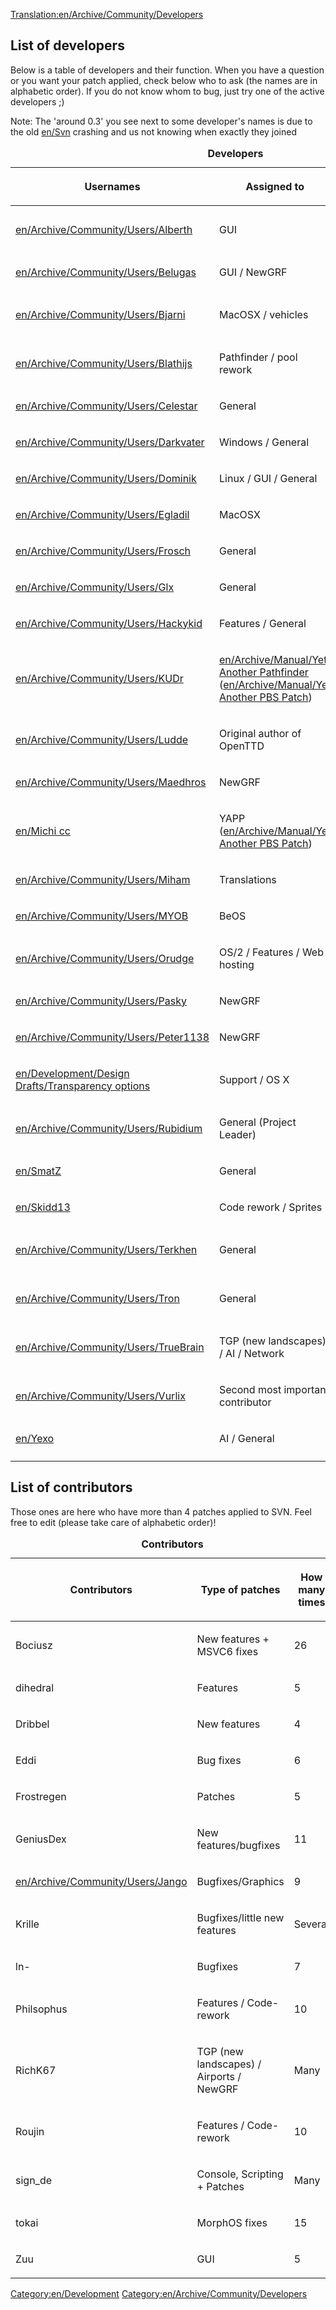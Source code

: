 [[Translation:en/Archive/Community/Developers]]


==List of developers==
Below is a table of developers and their function. When you have a question or you want your patch applied, check below who to ask (the names are in alphabetic order). If you do not know whom to bug, just try one of the active developers ;)

Note: The 'around 0.3' you see next to some developer's names is due to the old [[en/Svn]] crashing and us not knowing when exactly they joined

{| {{en/Wikitable}}
|+ '''Developers'''
|- style="background:#efefef"
! Usernames !! Assigned to !! Status !! Joined !! Left
|-
|[[en/Archive/Community/Users/Alberth]] || GUI || active || pre 0.7 || -
|-
|[[en/Archive/Community/Users/Belugas]] || GUI / NewGRF || active || 0.4.6 || -
|-
|[[en/Archive/Community/Users/Bjarni]] || MacOSX / vehicles || inactive || pre 0.3 || -
|-
|[[en/Archive/Community/Users/Blathijs]] ||Pathfinder / pool rework  || inactive || 0.3.0 || -
|-
|[[en/Archive/Community/Users/Celestar]] || General || inactive || 0.3.5 || -
|-
|[[en/Archive/Community/Users/Darkvater]] || Windows / General || inactive || 0.3 || -
|-
|[[en/Archive/Community/Users/Dominik]] || Linux / GUI / General || retired || 0.3.0 || 0.3.6
|-
|[[en/Archive/Community/Users/Egladil]] || MacOSX || inactive || 0.4.6 || -
|-
|[[en/Archive/Community/Users/Frosch]] || General || active || 0.6 || -
|-
|[[en/Archive/Community/Users/Glx]] || General || active || 0.4.8 || -
|-
|[[en/Archive/Community/Users/Hackykid]] || Features / General || retired || 0.4 || 0.4
|-
|[[en/Archive/Community/Users/KUDr]] || [[en/Archive/Manual/Yet Another Pathfinder]] ([[en/Archive/Manual/Yet Another PBS Patch]]) || inactive || 0.4.8 || -
|-
|[[en/Archive/Community/Users/Ludde]] || Original author of OpenTTD || retired || pre 0.1 || 0.3.3 
|-
|[[en/Archive/Community/Users/Maedhros]] || NewGRF || inactive || 0.5.0 || -
|-
|[[en/Michi cc]] || YAPP ([[en/Archive/Manual/Yet Another PBS Patch]]) || active || 0.6.3 || - 
|-
|[[en/Archive/Community/Users/Miham]] || Translations || inactive || 0.3 || - 
|-
|[[en/Archive/Community/Users/MYOB]] || BeOS || retired || 0.1 || 0.3.3
|-
|[[en/Archive/Community/Users/Orudge]] || OS/2 / Features / Web hosting || active || pre 0.1 || -
|-
|[[en/Archive/Community/Users/Pasky]] || NewGRF || retired || 0.3.0 || 0.3.6
|-
|[[en/Archive/Community/Users/Peter1138]] || NewGRF || active || 0.4.5 || -
|-
|[[en/Development/Design Drafts/Transparency options]] || Support / OS X || active || pre 1.1 || -
|-
|[[en/Archive/Community/Users/Rubidium]] || General (Project Leader) || active || 0.4.8 || -
|-
|[[en/SmatZ]] || General || active || 0.6 || -
|-
|[[en/Skidd13]] || Code rework / Sprites || retired || 0.6 || 0.7
|-
|[[en/Archive/Community/Users/Terkhen]] || General || active || pre 1.0 || -
|-
|[[en/Archive/Community/Users/Tron]] || General || inactive || around 0.3 || ?
|-
|[[en/Archive/Community/Users/TrueBrain]] || TGP (new landscapes) / AI / Network || retired || 0.3.0 || pre 0.7
|-
|[[en/Archive/Community/Users/Vurlix]] || Second most important contributor || retired || 0.1 || 0.3.2
|-
|[[en/Yexo]] || AI / General || active || 0.6.3 || -
|-
|}

==List of contributors==

Those ones are here who have more than 4 patches applied to SVN. Feel free to edit (please take care of alphabetic order)!

{| {{en/Wikitable}}
|+ '''Contributors'''
|- style="background:#efefef"
! Contributors !! Type of patches !! How many times
|-
|Bociusz || New features + MSVC6 fixes || 26
|-
|dihedral || Features || 5
|-
|Dribbel || New features || 4
|-
|Eddi || Bug fixes || 6
|-
|Frostregen || Patches || 5
|-
|GeniusDex || New features/bugfixes || 11
|-
|[[en/Archive/Community/Users/Jango]] || Bugfixes/Graphics || 9
|-
|Krille || Bugfixes/little new features || Several
|-
|ln- || Bugfixes || 7
|-
|Philsophus || Features / Code-rework || 10
|-
|RichK67 || TGP (new landscapes) / Airports / NewGRF || Many
|-
|Roujin || Features / Code-rework || 10
|-
|sign_de || Console, Scripting + Patches || Many
|-
|tokai || MorphOS fixes || 15
|-
|Zuu || GUI || 5
|}

[[Category:en/Development]]
[[Category:en/Archive/Community/Developers]]